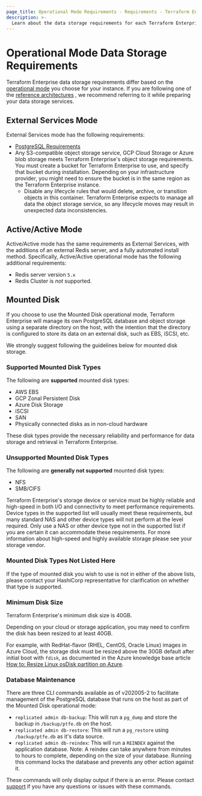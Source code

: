 ```yaml
---
page_title: Operational Mode Requirements - Requirements - Terraform Enterprise
description: >-
  Learn about the data storage requirements for each Terraform Enterprise operational mode.
---
```


# Operational Mode Data Storage Requirements

Terraform Enterprise data storage requirements differ based on the
[operational mode](/terraform/enterprise/operational-modes)
you choose for your instance. If you are following one of the
[reference architectures](/terraform/enterprise/reference-architecture)
, we recommend referring to it while preparing your data storage services.

## External Services Mode

External Services mode has the following requirements:

  - [PostgreSQL Requirements](/terraform/enterprise/requirements/data-storage/postgres-requirements)
  - Any S3-compatible object storage service, GCP Cloud Storage or Azure blob storage meets Terraform Enterprise's object storage requirements. You must create a bucket for Terraform Enterprise to use, and specify that bucket during installation. Depending on your infrastructure provider, you might need to ensure the bucket is in the same region as the Terraform Enterprise instance.
    - Disable any lifecycle rules that would delete, archive, or transition objects in this container. Terraform Enterprise expects to manage all data the object storage service, so any lifecycle moves may result in unexpected data inconsistencies.
  
## Active/Active Mode

Active/Active mode has the same requirements as External Services, with the additions of an external Redis server, and a fully automated install method. Specifically, Active/Active operational mode has the following additional requirements:

  - Redis server version `5.x`
  - Redis Cluster is _not_ supported.

## Mounted Disk

If you choose to use the Mounted Disk operational mode, Terraform Enterprise will manage its own PostgreSQL database and object storage using a separate directory on the host, with the intention that the directory is configured to store its data on an external disk, such as EBS, iSCSI, etc.

We strongly suggest following the guidelines below for mounted disk storage.

### Supported Mounted Disk Types

The following are **supported** mounted disk types:

* AWS EBS
* GCP Zonal Persistent Disk
* Azure Disk Storage
* iSCSI
* SAN
* Physically connected disks as in non-cloud hardware

These disk types provide the necessary reliability and performance for data storage and retrieval in Terraform Enterprise.

### Unsupported Mounted Disk Types

The following are **generally not supported** mounted disk types:

* NFS
* SMB/CIFS

Terraform Enterprise's storage device or service must be highly reliable and high-speed in both I/O and connectivity to meet performance requirements. Device types in the supported list will usually meet these requirements, but many standard NAS and other device types will not perform at the level required. Only use a NAS or other device type not in the supported list if you are certain it can accommodate these requirements.
For more information about high-speed and highly available storage please see your storage vendor.

### Mounted Disk Types Not Listed Here

If the type of mounted disk you wish to use is not in either of the above lists, please contact your HashiCorp representative for clarification on whether that type is supported.

### Minimum Disk Size

Terraform Enterprise's minimum disk size is 40GB.

Depending on your cloud or storage application, you may need to confirm the disk has been resized to at least 40GB.

For example, with RedHat-flavor (RHEL, CentOS, Oracle Linux) images in Azure Cloud, the storage disk must be resized above the 30GB default after initial boot with `fdisk`, as documented in the Azure knowledge base article [How to: Resize Linux osDisk partition on Azure](https://blogs.msdn.microsoft.com/linuxonazure/2017/04/03/how-to-resize-linux-osdisk-partition-on-azure/).

### Database Maintenance

There are three CLI commands available as of v202005-2 to facilitate management of the PostgreSQL database that runs on the host as part of the Mounted Disk operational mode:

* `replicated admin db-backup`: This will run a `pg_dump` and store the backup in `/backup/ptfe.db` on the host.
* `replicated admin db-restore`: This will run a `pg_restore` using `/backup/ptfe.db` as it's data source.
* `replicated admin db-reindex`: This will run a `REINDEX` against the application database. Note: A reindex can take anywhere from minutes to hours to complete, depending on the size of your database. Running this command locks the database and prevents any other action against it.

These commands will only display output if there is an error. Please contact [support](https://support.hashicorp.com) if you have any questions or issues with these commands.

